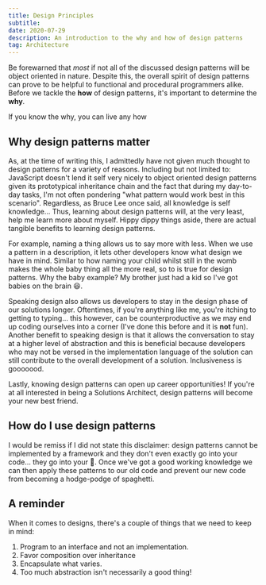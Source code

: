 ```yaml
---
title: Design Principles
subtitle:
date: 2020-07-29
description: An introduction to the why and how of design patterns
tag: Architecture
---
```


<CloudinaryHeroImage alt="Constellations" src="https://res.cloudinary.com/dinypqsgl/image/upload/f_auto/v1680036203/blog/constellation_tvvs9q.jpg" />

Be forewarned that _most_ if not all of the discussed design patterns will be
object oriented in nature. Despite this, the overall spirit of design patterns
can prove to be helpful to functional and procedural programmers alike. Before
we tackle the **how** of design patterns, it's important to determine the
**why**.

<ShortQuote autor="Friedrich Nietzsche">If you know the why, you can live any how</ShortQuote>

## Why design patterns matter

As, at the time of writing this, I admittedly have not given much thought to
design patterns for a variety of reasons. Including but not limited to:
JavaScript doesn't lend it self very nicely to object oriented design patterns
given its prototypical inheritance chain and the fact that during my day-to-day
tasks, I'm not often pondering "what pattern would work best in this scenario".
Regardless, as Bruce Lee once said, all knowledge is self knowledge... Thus,
learning about design patterns will, at the very least, help me learn more about
myself. Hippy dippy things aside, there are actual tangible benefits to learning
design patterns.

For example, naming a thing allows us to say more with less. When we use a
pattern in a description, it lets other developers know what design we have in
mind. Similar to how naming your child whilst still in the womb makes the whole
baby thing all the more real, so to is true for design patterns. Why the baby
example? My brother just had a kid so I've got babies on the brain 😆.

Speaking design also allows us developers to stay in the design phase of our
solutions longer. Oftentimes, if you're anything like me, you're itching to
getting to typing... this however, can be counterproductive as we may end up
coding ourselves into a corner (I've done this before and it is **not** fun).
Another benefit to speaking design is that it allows the conversation to stay at
a higher level of abstraction and this is beneficial because developers who may
not be versed in the implementation language of the solution can still
contribute to the overall development of a solution. Inclusiveness is gooooood.

Lastly, knowing design patterns can open up career opportunities! If you're at
all interested in being a Solutions Architect, design patterns will become your
new best friend.

## How do I use design patterns

I would be remiss if I did not state this disclaimer: design patterns cannot be
implemented by a framework and they don't even exactly go into your code... they
go into your 🧠. Once we've got a good working knowledge we can then apply these
patterns to our old code and prevent our new code from becoming a hodge-podge of
spaghetti.

## A reminder

When it comes to designs, there's a couple of things that we need to keep in
mind:

1. Program to an interface and not an implementation.
2. Favor composition over inheritance
3. Encapsulate what varies.
4. Too much abstraction isn't necessarily a good thing!
